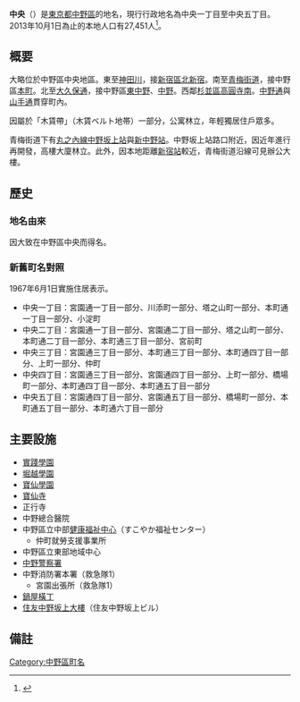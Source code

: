 {{Pathnav|日本|関東地方|東京都|中野區|frame=1}}
{{Infobox Settlement
|official_name = 中央
|native_name =
|settlement_type = [[町|町]]
|image_skyline = Momozonogawa-ryokudō（Nakano-ku）.jpg
|imagesize = 250px
|image_caption = 桃園川綠道
|image_flag =
|image_seal =
| image_map =
| map_caption =
| pushpin_map =
|subdivision_type = [[國家|國家]]
|subdivision_name = [[File:Flag_of_Japan.svg|border]] [[日本|日本]]
|subdivision_type1 = [[都道府縣|都道府縣]]
|subdivision_name1 = [[File:Flag_of_Tokyo_Prefecture.svg|25px]] [[東京都|東京都]]
|subdivision_type2 = [[東京都區部|特別區]]
|subdivision_name2 = [[File:Flag_of_Nakano,_Tokyo.svg|25px]] [[中野區|中野區]]
|established_title =
|established_date =
|government_type =
|leader_title =
|leader_name =
|area_magnitude =
|area_total_sq_mi =
|area_total_km2 =
|area_land_sq_mi =
|area_land_km2 =
|area_urban_sq_mi =
|area_urban_km2 =
|area_metro_km2 =
|area_metro_sq_mi =
|population_as_of= 2013年（平成25年）10月1日
|population_footnotes =
|population_total = 27541
|population_urban =
|population_metro =
|population_density_sq_mi =
|population_density_km2 =
| timezone = [[日本標準時間|JST]]
| utc_offset = +9
|timezone_DST =
|utc_offset_DST =
|latd=|latm=|lats=|latNS=
|longd=|longm=|longs=|longEW=
|elevation_footnotes=
|elevation_m =
|elevation_ft =
|postal_code_type = [[郵遞區號|郵遞區號]]
|postal_code = 164-0011
|area_code =
|website =
|footnotes =
}}
'''中央'''（{{jpn|j=中央|hg=ちゅうおう|rm=Chūō|f=y}}）是[[東京都|東京都]][[中野區|中野區]]的地名，現行行政地名為中央一丁目至中央五丁目。2013年10月1日為止的本地人口有27,451人<ref>{{Cite web |url=http://www.city.tokyo-nakano.lg.jp/dept/101500/d015810_d/fil/chouchou201310.xls |title=中野区町丁別人口　平成25年（2013年）10月1日現在 |accessdate=2013-10-07 |archive-date=2015-06-10 |archive-url=https://web.archive.org/web/20150610201902/http://www.city.tokyo-nakano.lg.jp/dept/101500/d015810_d/fil/chouchou201310.xls |dead-url=no }}</ref>。

== 概要 ==
大略位於中野區中央地區。東至[[神田川_(東京都)|神田川]]，接[[新宿區|新宿區]][[北新宿|北新宿]]。南至[[青梅街道|青梅街道]]，接中野區[[本町_(中野區)|本町]]。北至[[大久保通|大久保通]]，接中野區[[東中野_(中野區)|東中野]]、[[中野_(中野區)|中野]]。西鄰[[杉並區|杉並區]][[高圓寺南|高圓寺南]]。[[東京都道420號鮫洲大山線|中野通]]與[[東京都道317號環狀六號線|山手通]]貫穿町內。

因屬於「木賃帶」（木賃ベルト地帯）一部分，公寓林立，年輕獨居住戶眾多。

青梅街道下有[[東京地下鐵丸之內線|丸之內線]][[中野坂上站|中野坂上站]]與[[新中野站|新中野站]]。中野坂上站路口附近，因近年進行再開發，高樓大廈林立。此外，因本地距離[[新宿站|新宿站]]較近，青梅街道沿線可見辦公大樓。

== 歷史 ==
=== 地名由來 ===
因大致在中野區中央而得名。
=== 新舊町名對照 ===
1967年6月1日實施住居表示。
*中央一丁目：宮園通一丁目一部分、川添町一部分、塔之山町一部分、本町通一丁目一部分、小淀町
*中央二丁目：宮園通一丁目一部分、宮園通二丁目一部分、塔之山町一部分、本町通二丁目一部分、本町通三丁目一部分、宮前町
*中央三丁目：宮園通三丁目一部分、本町通三丁目一部分、本町通四丁目一部分、上町一部分、仲町
*中央四丁目：宮園通三丁目一部分、宮園通四丁目一部分、上町一部分、橋場町一部分、本町通四丁目一部分、本町通五丁目一部分
*中央五丁目：宮園通四丁目一部分、宮園通五丁目一部分、橋場町一部分、本町通五丁目一部分、本町通六丁目一部分

== 主要設施 ==
* [[實踐學園高等學校|實踐學園]]
* [[學校法人堀越學園_(東京都)|堀越學園]]
* [[寶仙學園|寶仙學園]]
* [[寶仙寺|寶仙寺]]
* 正行寺
* 中野總合醫院
* 中野區立中部[[保健所|健康福祉中心]]（すこやか福祉センター）
** 仲町就勞支援事業所
* 中野區立東部地域中心
* [[中野警察署_(東京都)|中野警察署]]
* 中野消防署本署（救急隊1）
** 宮園出張所（救急隊1）
* [[鍋屋橫丁|鍋屋橫丁]]
* [[住友中野坂上大樓|住友中野坂上大樓]]（住友中野坂上ビル）

== 備註 ==
{{reflist}}

{{中野區的町名}}
{{DEFAULTSORT:Chuo}}
[[Category:中野區町名|Category:中野區町名]]